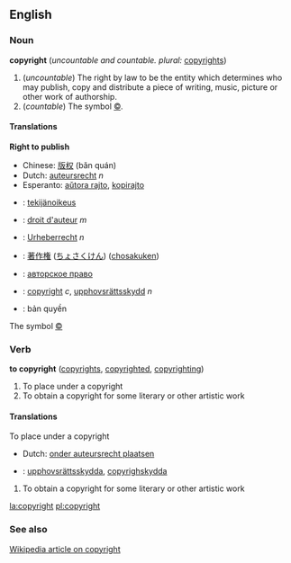 ==English==

{{rank|remember|fair|blood|526|copyright|4|late|bed}}

=== Noun ===
'''copyright''' (''uncountable and countable. plural:'' [[copyrights]])

#<!--NRightToPublish--> (''uncountable'') The right by law to be the entity which determines who may publish, copy and distribute a piece of writing, music, picture or other work of authorship.
#<!--NSymbol©--> (''countable'') The symbol [[©]].

====Translations====
<!--NRightToPublish--> '''Right to publish'''
{{top}}
*Chinese: [[版权]] (bǎn quán)
*Dutch: [[auteursrecht]] ''n''
*Esperanto: [[aŭtora rajto]], [[kopirajto]]
*{{fi}}: [[tekijänoikeus]]
*{{fr}}: [[droit d'auteur]] ''m''
{{mid}}
*{{de}}: [[Urheberrecht]] ''n''
*{{ja}}: [[著作権]] ([[ちょさくけん]]) ([[chosakuken]])
*{{ru}}: [[авторское право]]
*{{sv}}: [[copyright#Swedish|copyright]] ''c'', [[upphovsrättsskydd]] ''n''
*{{vi}}: bản quyền
{{bottom}}

<!--NSymbol©--> The symbol [[©]]
{{top}}
{{mid}}
{{bottom}}

=== Verb ===
'''to copyright''' ([[copyrights]], [[copyrighted]], [[copyrighting]])

#<!--VTrPlaceUnderCopyright--> To place under a copyright
#<!--VTrObtainCopyright--> To obtain a copyright for some literary or other artistic work

====Translations====
<!--VTrPlaceUnderCopyright--> To place under a copyright
{{top}}
*Dutch: [[onder auteursrecht plaatsen]]
{{mid}}
*{{sv}}: [[upphovsrättsskydda]], [[copyrighskydda]]
{{bottom}}

#<!--VTrObtainCopyright--> To obtain a copyright for some literary or other artistic work
{{top}}
{{mid}}
{{bottom}}

[[la:copyright]]
[[pl:copyright]]

=== See also ===
[[w:Copyright|Wikipedia article on copyright]]